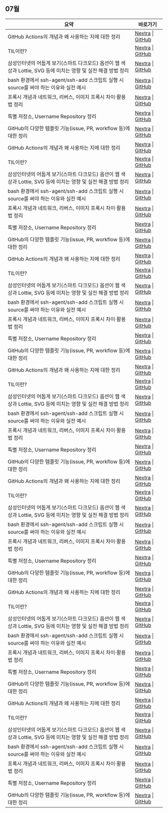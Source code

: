 
<LabelIcons />

## 07월

| 요약 | 바로가기 |
|---------|------|
| GitHub Actions의 개념과 왜 사용하는 지에 대한 정리 | [Nextra](/til/til-2025/til-07/04-GitHubActions.md) \| [GitHub](https://github.com/MinHyeok-lee1/TIL/blob/main/2025/07/04-GitHubActions.md) |
| TIL이란? | [Nextra](/til/til-2025/til-07/01-TIL.md) \| [GitHub](https://github.com/MinHyeok-lee1/TIL/blob/main/2025/07/04-GitHubActions.md) |
| 삼성인터넷의 어둡게 보기(스마트 다크모드) 옵션이 웹 색상과 Lottie, SVG 등에 미치는 영향 및 실전 해결 방법 정리 | [Nextra](/til/til-2025/til-07/07-issueSamsungInternet.md) \| [GitHub](https://github.com/MinHyeok-lee1/TIL/blob/main/2025/07/04-GitHubActions.md) |
| bash 환경에서 ssh-agent/ssh-add 스크립트 실행 시 source를 써야 하는 이유와 실전 예시 | [Nextra](/til/til-2025/til-07/06-issueBashSsh.md) \| [GitHub](https://github.com/MinHyeok-lee1/TIL/blob/main/2025/07/04-GitHubActions.md) |
| 프록시 개념과 네트워크, 리버스, 이미지 프록시 차이·활용법 정리 | [Nextra](/til/til-2025/til-07/05-proxy.md) \| [GitHub](https://github.com/MinHyeok-lee1/TIL/blob/main/2025/07/04-GitHubActions.md) |
| 특별 저장소, Username Repository 정리 | [Nextra](/til/til-2025/til-07/02-UsernameRepository.md) \| [GitHub](https://github.com/MinHyeok-lee1/TIL/blob/main/2025/07/04-GitHubActions.md) |
| GitHub의 다양한 템플릿 기능(issue, PR, workflow 등)에 대한 정리 | [Nextra](/til/til-2025/til-07/03-Template.md) \| [GitHub](https://github.com/MinHyeok-lee1/TIL/blob/main/2025/07/04-GitHubActions.md) |
| GitHub Actions의 개념과 왜 사용하는 지에 대한 정리 | [Nextra](/til/til-2025/til-07/04-GitHubActions.md) \| [GitHub](https://github.com/MinHyeok-lee1/TIL/blob/main/2025/07/01-TIL.md) |
| TIL이란? | [Nextra](/til/til-2025/til-07/01-TIL.md) \| [GitHub](https://github.com/MinHyeok-lee1/TIL/blob/main/2025/07/01-TIL.md) |
| 삼성인터넷의 어둡게 보기(스마트 다크모드) 옵션이 웹 색상과 Lottie, SVG 등에 미치는 영향 및 실전 해결 방법 정리 | [Nextra](/til/til-2025/til-07/07-issueSamsungInternet.md) \| [GitHub](https://github.com/MinHyeok-lee1/TIL/blob/main/2025/07/01-TIL.md) |
| bash 환경에서 ssh-agent/ssh-add 스크립트 실행 시 source를 써야 하는 이유와 실전 예시 | [Nextra](/til/til-2025/til-07/06-issueBashSsh.md) \| [GitHub](https://github.com/MinHyeok-lee1/TIL/blob/main/2025/07/01-TIL.md) |
| 프록시 개념과 네트워크, 리버스, 이미지 프록시 차이·활용법 정리 | [Nextra](/til/til-2025/til-07/05-proxy.md) \| [GitHub](https://github.com/MinHyeok-lee1/TIL/blob/main/2025/07/01-TIL.md) |
| 특별 저장소, Username Repository 정리 | [Nextra](/til/til-2025/til-07/02-UsernameRepository.md) \| [GitHub](https://github.com/MinHyeok-lee1/TIL/blob/main/2025/07/01-TIL.md) |
| GitHub의 다양한 템플릿 기능(issue, PR, workflow 등)에 대한 정리 | [Nextra](/til/til-2025/til-07/03-Template.md) \| [GitHub](https://github.com/MinHyeok-lee1/TIL/blob/main/2025/07/01-TIL.md) |
| GitHub Actions의 개념과 왜 사용하는 지에 대한 정리 | [Nextra](/til/til-2025/til-07/04-GitHubActions.md) \| [GitHub](https://github.com/MinHyeok-lee1/TIL/blob/main/2025/07/07-issueSamsungInternet.md) |
| TIL이란? | [Nextra](/til/til-2025/til-07/01-TIL.md) \| [GitHub](https://github.com/MinHyeok-lee1/TIL/blob/main/2025/07/07-issueSamsungInternet.md) |
| 삼성인터넷의 어둡게 보기(스마트 다크모드) 옵션이 웹 색상과 Lottie, SVG 등에 미치는 영향 및 실전 해결 방법 정리 | [Nextra](/til/til-2025/til-07/07-issueSamsungInternet.md) \| [GitHub](https://github.com/MinHyeok-lee1/TIL/blob/main/2025/07/07-issueSamsungInternet.md) |
| bash 환경에서 ssh-agent/ssh-add 스크립트 실행 시 source를 써야 하는 이유와 실전 예시 | [Nextra](/til/til-2025/til-07/06-issueBashSsh.md) \| [GitHub](https://github.com/MinHyeok-lee1/TIL/blob/main/2025/07/07-issueSamsungInternet.md) |
| 프록시 개념과 네트워크, 리버스, 이미지 프록시 차이·활용법 정리 | [Nextra](/til/til-2025/til-07/05-proxy.md) \| [GitHub](https://github.com/MinHyeok-lee1/TIL/blob/main/2025/07/07-issueSamsungInternet.md) |
| 특별 저장소, Username Repository 정리 | [Nextra](/til/til-2025/til-07/02-UsernameRepository.md) \| [GitHub](https://github.com/MinHyeok-lee1/TIL/blob/main/2025/07/07-issueSamsungInternet.md) |
| GitHub의 다양한 템플릿 기능(issue, PR, workflow 등)에 대한 정리 | [Nextra](/til/til-2025/til-07/03-Template.md) \| [GitHub](https://github.com/MinHyeok-lee1/TIL/blob/main/2025/07/07-issueSamsungInternet.md) |
| GitHub Actions의 개념과 왜 사용하는 지에 대한 정리 | [Nextra](/til/til-2025/til-07/04-GitHubActions.md) \| [GitHub](https://github.com/MinHyeok-lee1/TIL/blob/main/2025/07/06-issueBashSsh.md) |
| TIL이란? | [Nextra](/til/til-2025/til-07/01-TIL.md) \| [GitHub](https://github.com/MinHyeok-lee1/TIL/blob/main/2025/07/06-issueBashSsh.md) |
| 삼성인터넷의 어둡게 보기(스마트 다크모드) 옵션이 웹 색상과 Lottie, SVG 등에 미치는 영향 및 실전 해결 방법 정리 | [Nextra](/til/til-2025/til-07/07-issueSamsungInternet.md) \| [GitHub](https://github.com/MinHyeok-lee1/TIL/blob/main/2025/07/06-issueBashSsh.md) |
| bash 환경에서 ssh-agent/ssh-add 스크립트 실행 시 source를 써야 하는 이유와 실전 예시 | [Nextra](/til/til-2025/til-07/06-issueBashSsh.md) \| [GitHub](https://github.com/MinHyeok-lee1/TIL/blob/main/2025/07/06-issueBashSsh.md) |
| 프록시 개념과 네트워크, 리버스, 이미지 프록시 차이·활용법 정리 | [Nextra](/til/til-2025/til-07/05-proxy.md) \| [GitHub](https://github.com/MinHyeok-lee1/TIL/blob/main/2025/07/06-issueBashSsh.md) |
| 특별 저장소, Username Repository 정리 | [Nextra](/til/til-2025/til-07/02-UsernameRepository.md) \| [GitHub](https://github.com/MinHyeok-lee1/TIL/blob/main/2025/07/06-issueBashSsh.md) |
| GitHub의 다양한 템플릿 기능(issue, PR, workflow 등)에 대한 정리 | [Nextra](/til/til-2025/til-07/03-Template.md) \| [GitHub](https://github.com/MinHyeok-lee1/TIL/blob/main/2025/07/06-issueBashSsh.md) |
| GitHub Actions의 개념과 왜 사용하는 지에 대한 정리 | [Nextra](/til/til-2025/til-07/04-GitHubActions.md) \| [GitHub](https://github.com/MinHyeok-lee1/TIL/blob/main/2025/07/05-proxy.md) |
| TIL이란? | [Nextra](/til/til-2025/til-07/01-TIL.md) \| [GitHub](https://github.com/MinHyeok-lee1/TIL/blob/main/2025/07/05-proxy.md) |
| 삼성인터넷의 어둡게 보기(스마트 다크모드) 옵션이 웹 색상과 Lottie, SVG 등에 미치는 영향 및 실전 해결 방법 정리 | [Nextra](/til/til-2025/til-07/07-issueSamsungInternet.md) \| [GitHub](https://github.com/MinHyeok-lee1/TIL/blob/main/2025/07/05-proxy.md) |
| bash 환경에서 ssh-agent/ssh-add 스크립트 실행 시 source를 써야 하는 이유와 실전 예시 | [Nextra](/til/til-2025/til-07/06-issueBashSsh.md) \| [GitHub](https://github.com/MinHyeok-lee1/TIL/blob/main/2025/07/05-proxy.md) |
| 프록시 개념과 네트워크, 리버스, 이미지 프록시 차이·활용법 정리 | [Nextra](/til/til-2025/til-07/05-proxy.md) \| [GitHub](https://github.com/MinHyeok-lee1/TIL/blob/main/2025/07/05-proxy.md) |
| 특별 저장소, Username Repository 정리 | [Nextra](/til/til-2025/til-07/02-UsernameRepository.md) \| [GitHub](https://github.com/MinHyeok-lee1/TIL/blob/main/2025/07/05-proxy.md) |
| GitHub의 다양한 템플릿 기능(issue, PR, workflow 등)에 대한 정리 | [Nextra](/til/til-2025/til-07/03-Template.md) \| [GitHub](https://github.com/MinHyeok-lee1/TIL/blob/main/2025/07/05-proxy.md) |
| GitHub Actions의 개념과 왜 사용하는 지에 대한 정리 | [Nextra](/til/til-2025/til-07/04-GitHubActions.md) \| [GitHub](https://github.com/MinHyeok-lee1/TIL/blob/main/2025/07/02-UsernameRepository.md) |
| TIL이란? | [Nextra](/til/til-2025/til-07/01-TIL.md) \| [GitHub](https://github.com/MinHyeok-lee1/TIL/blob/main/2025/07/02-UsernameRepository.md) |
| 삼성인터넷의 어둡게 보기(스마트 다크모드) 옵션이 웹 색상과 Lottie, SVG 등에 미치는 영향 및 실전 해결 방법 정리 | [Nextra](/til/til-2025/til-07/07-issueSamsungInternet.md) \| [GitHub](https://github.com/MinHyeok-lee1/TIL/blob/main/2025/07/02-UsernameRepository.md) |
| bash 환경에서 ssh-agent/ssh-add 스크립트 실행 시 source를 써야 하는 이유와 실전 예시 | [Nextra](/til/til-2025/til-07/06-issueBashSsh.md) \| [GitHub](https://github.com/MinHyeok-lee1/TIL/blob/main/2025/07/02-UsernameRepository.md) |
| 프록시 개념과 네트워크, 리버스, 이미지 프록시 차이·활용법 정리 | [Nextra](/til/til-2025/til-07/05-proxy.md) \| [GitHub](https://github.com/MinHyeok-lee1/TIL/blob/main/2025/07/02-UsernameRepository.md) |
| 특별 저장소, Username Repository 정리 | [Nextra](/til/til-2025/til-07/02-UsernameRepository.md) \| [GitHub](https://github.com/MinHyeok-lee1/TIL/blob/main/2025/07/02-UsernameRepository.md) |
| GitHub의 다양한 템플릿 기능(issue, PR, workflow 등)에 대한 정리 | [Nextra](/til/til-2025/til-07/03-Template.md) \| [GitHub](https://github.com/MinHyeok-lee1/TIL/blob/main/2025/07/02-UsernameRepository.md) |
| GitHub Actions의 개념과 왜 사용하는 지에 대한 정리 | [Nextra](/til/til-2025/til-07/04-GitHubActions.md) \| [GitHub](https://github.com/MinHyeok-lee1/TIL/blob/main/2025/07/03-Template.md) |
| TIL이란? | [Nextra](/til/til-2025/til-07/01-TIL.md) \| [GitHub](https://github.com/MinHyeok-lee1/TIL/blob/main/2025/07/03-Template.md) |
| 삼성인터넷의 어둡게 보기(스마트 다크모드) 옵션이 웹 색상과 Lottie, SVG 등에 미치는 영향 및 실전 해결 방법 정리 | [Nextra](/til/til-2025/til-07/07-issueSamsungInternet.md) \| [GitHub](https://github.com/MinHyeok-lee1/TIL/blob/main/2025/07/03-Template.md) |
| bash 환경에서 ssh-agent/ssh-add 스크립트 실행 시 source를 써야 하는 이유와 실전 예시 | [Nextra](/til/til-2025/til-07/06-issueBashSsh.md) \| [GitHub](https://github.com/MinHyeok-lee1/TIL/blob/main/2025/07/03-Template.md) |
| 프록시 개념과 네트워크, 리버스, 이미지 프록시 차이·활용법 정리 | [Nextra](/til/til-2025/til-07/05-proxy.md) \| [GitHub](https://github.com/MinHyeok-lee1/TIL/blob/main/2025/07/03-Template.md) |
| 특별 저장소, Username Repository 정리 | [Nextra](/til/til-2025/til-07/02-UsernameRepository.md) \| [GitHub](https://github.com/MinHyeok-lee1/TIL/blob/main/2025/07/03-Template.md) |
| GitHub의 다양한 템플릿 기능(issue, PR, workflow 등)에 대한 정리 | [Nextra](/til/til-2025/til-07/03-Template.md) \| [GitHub](https://github.com/MinHyeok-lee1/TIL/blob/main/2025/07/03-Template.md) |

